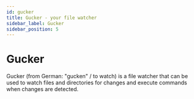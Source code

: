 ```yaml
---
id: gucker
title: Gucker - your file watcher
sidebar_label: Gucker
sidebar_position: 5
---
```


# Gucker

Gucker (from German: "gucken" / to watch) is a file watcher that can be used to watch files and directories for changes and execute commands when changes are detected.

